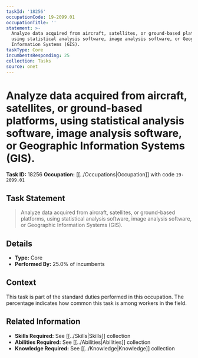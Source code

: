 ```yaml
---
taskId: '18256'
occupationCode: 19-2099.01
occupationTitle: ''
statement: >-
  Analyze data acquired from aircraft, satellites, or ground-based platforms,
  using statistical analysis software, image analysis software, or Geographic
  Information Systems (GIS).
taskType: Core
incumbentsResponding: 25
collection: Tasks
source: onet
---
```

# Analyze data acquired from aircraft, satellites, or ground-based platforms, using statistical analysis software, image analysis software, or Geographic Information Systems (GIS).

**Task ID:** 18256
**Occupation:** [[../Occupations|Occupation]] with code `19-2099.01`

## Task Statement

> Analyze data acquired from aircraft, satellites, or ground-based platforms, using statistical analysis software, image analysis software, or Geographic Information Systems (GIS).

## Details

- **Type:** Core
- **Performed By:** 25.0% of incumbents

## Context

This task is part of the standard duties performed in this occupation. The percentage indicates how common this task is among workers in the field.

## Related Information

- **Skills Required:** See [[../Skills|Skills]] collection
- **Abilities Required:** See [[../Abilities|Abilities]] collection
- **Knowledge Required:** See [[../Knowledge|Knowledge]] collection
